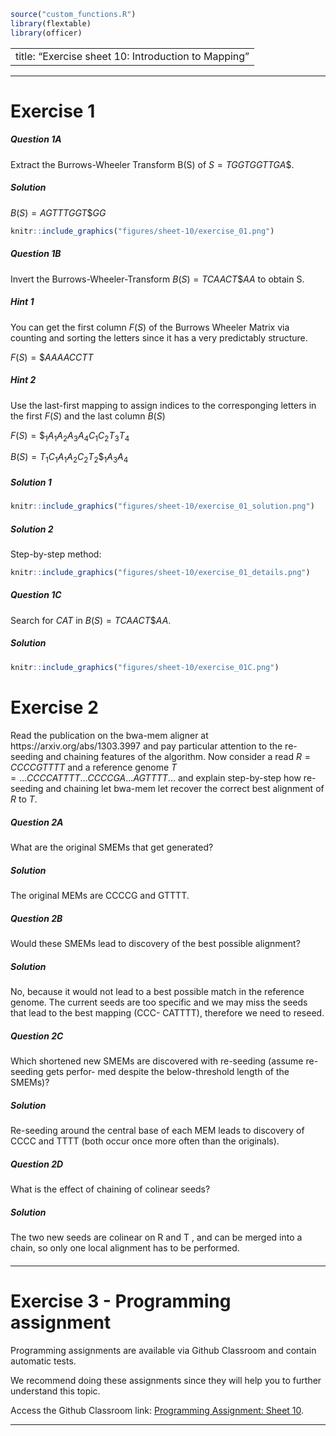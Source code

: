 ```r
source("custom_functions.R")
library(flextable)
library(officer)

```

---
title: "Exercise sheet 10: Introduction to Mapping"
---

---------------------------------

# Exercise 1

#### {.tabset}

##### Question 1A
::: {.question data-latex=""}
Extract the Burrows-Wheeler Transform B(S) of $S = TGGTGGTTGA\$$.
::: 

##### Solution
::: {.answer data-latex=""}

$B(S) = AGTTTGGT\$GG$

```r
knitr::include_graphics("figures/sheet-10/exercise_01.png")
```

::: 
#### {-}

#### {.tabset}

##### Question 1B
::: {.question data-latex=""}
Invert the Burrows-Wheeler-Transform $B(S) = TCAACT\$AA$ to obtain S.
::: 


##### Hint 1
::: {.answer data-latex=""}

You can get the first column $F(S)$ of the Burrows Wheeler Matrix via 
counting and sorting the letters since it has a very predictably structure.

$F(S) = \$AAAACCTT$ 


::: 


##### Hint 2
::: {.answer data-latex=""}

Use the last-first mapping to assign indices to the corresponging letters 
in the first $F(S)$ and the last column $B(S)$

$F(S) = \$_1A_1A_2A_3A_4C_1C_2T_3T_4$

$B(S) = T_1C_1A_1A_2C_2T_2\$_1A_3A_4$

::: 

##### Solution 1
::: {.answer data-latex=""}
```r
knitr::include_graphics("figures/sheet-10/exercise_01_solution.png")
```
::: 

##### Solution 2
::: {.answer data-latex=""}

Step-by-step method:

```r
knitr::include_graphics("figures/sheet-10/exercise_01_details.png")
```
::: 

#### {-}

#### {.tabset}

##### Question 1C
::: {.question data-latex=""}
Search for $CAT$ in $B(S) = TCAACT\$AA$.
::: 

##### Solution
::: {.answer data-latex=""}
```r
knitr::include_graphics("figures/sheet-10/exercise_01C.png")
```
::: 
#### {-}

# Exercise 2

#### {.tabset}
::: {.question data-latex=""}
Read the publication on the bwa-mem aligner at https://arxiv.org/abs/1303.3997 and pay
particular attention to the re-seeding and chaining features of the algorithm. Now consider a read
$R = CCCCGTTTT$ and a reference genome $T = ...CCCCATTTT...CCCCGA...AGTTTT...$ and
explain step-by-step how re-seeding and chaining let bwa-mem let recover the correct best alignment
of $R$ to $T$.
::: 

##### Question 2A
::: {.question data-latex=""}
What are the original SMEMs that get generated?
::: 
##### Solution
::: {.question data-latex=""}
The original MEMs are CCCCG and GTTTT.
::: 
#### {-}

#### {.tabset}

##### Question 2B
::: {.question data-latex=""}
Would these SMEMs lead to discovery of the best possible alignment?
::: 

##### Solution
::: {.answer data-latex=""}
No, because it would not lead to a best possible match in the reference genome. The current
seeds are too specific and we may miss the seeds that lead to the best mapping (CCC-
CATTTT), therefore we need to reseed.
::: 
#### {-}

#### {.tabset}

##### Question 2C
::: {.question data-latex=""}
Which shortened new SMEMs are discovered with re-seeding (assume re-seeding gets perfor-
med despite the below-threshold length of the SMEMs)?
::: 

##### Solution
::: {.answer data-latex=""}
Re-seeding around the central base of each MEM leads to discovery of CCCC and TTTT
(both occur once more often than the originals).
::: 
#### {-}

#### {.tabset}

##### Question 2D
::: {.question data-latex=""}
What is the effect of chaining of colinear seeds?
::: 

##### Solution
::: {.answer data-latex=""}
The two new seeds are colinear on R and T , and can be merged into a chain, so only one
local alignment has to be performed.
::: 
#### {-}



---------------------------------

# Exercise 3 - Programming assignment

Programming assignments are available via Github Classroom and contain automatic tests.

We recommend doing these assignments since they will help you to further understand this topic.

Access the Github Classroom link: [Programming Assignment: Sheet 10](https://classroom.github.com/a/v8Q0vPUN).

-------------------------------------------





